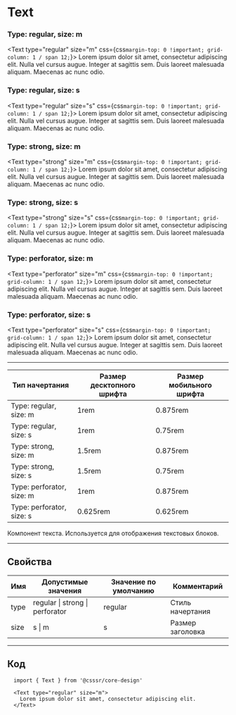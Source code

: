 
# Text

### Type: regular, size: m
<Text type="regular" size="m" css={css`margin-top: 0 !important; grid-column: 1 / span 12;`}>
  Lorem ipsum dolor sit amet, consectetur adipiscing elit. Nulla vel cursus augue. Integer at
  sagittis sem. Duis laoreet malesuada aliquam. Maecenas ac nunc odio. 
</Text>

### Type: regular, size: s
<Text type="regular" size="s" css={css`margin-top: 0 !important; grid-column: 1 / span 12;`}>
  Lorem ipsum dolor sit amet, consectetur adipiscing elit. Nulla vel cursus augue. Integer at
  sagittis sem. Duis laoreet malesuada aliquam. Maecenas ac nunc odio. 
</Text>

### Type: strong, size: m
<Text type="strong" size="m" css={css`margin-top: 0 !important; grid-column: 1 / span 12;`}>
  Lorem ipsum dolor sit amet, consectetur adipiscing elit. Nulla vel cursus augue. Integer at
  sagittis sem. Duis laoreet malesuada aliquam. Maecenas ac nunc odio. 
</Text>

### Type: strong, size: s
<Text type="strong" size="s" css={css`margin-top: 0 !important; grid-column: 1 / span 12;`}>
  Lorem ipsum dolor sit amet, consectetur adipiscing elit. Nulla vel cursus augue. Integer at
  sagittis sem. Duis laoreet malesuada aliquam. Maecenas ac nunc odio. 
</Text>

### Type: perforator, size: m
<Text type="perforator" size="m" css={css`margin-top: 0 !important; grid-column: 1 / span 12;`}>
  Lorem ipsum dolor sit amet, consectetur adipiscing elit. Nulla vel cursus augue. Integer at
  sagittis sem. Duis laoreet malesuada aliquam. Maecenas ac nunc odio.
</Text>

### Type: perforator, size: s
<Text type="perforator" size="s" css={css`margin-top: 0 !important; grid-column: 1 / span 12;`}>
  Lorem ipsum dolor sit amet, consectetur adipiscing elit. Nulla vel cursus augue. Integer at
  sagittis sem. Duis laoreet malesuada aliquam. Maecenas ac nunc odio.
</Text>

---------------------------------------
Тип начертания            | Размер десктопного шрифта | Размер мобильного шрифта 
------------------------- | ------------------------- | ------------------------ 
Type: regular, size: m    | 1rem                      | 0.875rem
Type: regular, size: s    | 1rem                      | 0.75rem
Type: strong, size: m     | 1.5rem                    | 0.875rem
Type: strong, size: s     | 1.5rem                    | 0.75rem
Type: perforator, size: m | 1rem                      | 0.875rem
Type: perforator, size: s | 0.625rem                  | 0.625rem

Компонент текста. Используется для отображения текстовых блоков. 

---------------------------------------
## Свойства
Имя  | Допустимые значения             | Значение по умолчанию | Комментарий
---- | ------------------------------- | --------------------- | ----------------
type | regular \| strong \| perforator | regular               | Стиль начертания
size | s \| m                          | s                     | Размер заголовка

---------------------------------------
## Код
```
  import { Text } from '@csssr/core-design'

  <Text type="regular" size="m">
    Lorem ipsum dolor sit amet, consectetur adipiscing elit.
  </Text>
```
